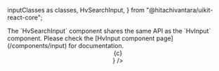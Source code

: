   inputClasses as classes,
  HvSearchInput,
} from "@hitachivantara/uikit-react-core";


<Callout type="info">
  The `HvSearchInput` component shares the same API as the `HvInput` component.
  Please check the [HvInput component page](/components/input) for
  documentation.
</Callout>

<Header
  params={{ name: "SearchInput", classes }}
  Component={HvSearchInput}
  componentName="HvSearchInput"
  controls={{
    label: { type: "text", defaultValue: "Search" },
    description: { type: "text", defaultValue: "Please enter a search term" },
    placeholder: "Insert search term...",
    required: { defaultValue: true },
    readOnly: { defaultValue: false },
    disabled: { defaultValue: false },
  }}
  decorator={(c) => <div className="w-full">{c}</div>}
/>
